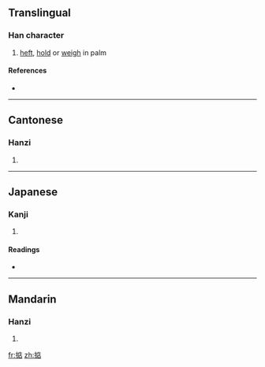 ==Translingual==

===Han character===
{{Han char|rn=64|rad=手|as=08|sn=11|four=5006<sub>1</sub>|canj=手戈卜口 (QIYR)}}

# [[heft]], [[hold]] or [[weigh]] in palm

====References====
* {{Han ref|kx=0436.120|dkj=12235|dj=0785.230|hdz=31903.040|uh=6382|ud=25474|bh=D569|bd=54633}}

----

==Cantonese==

===Hanzi===
{{yue-hanzi|jyut=|y=dim1}}

# {{defn|Cantonese|sort=手08}}

----

==Japanese==

===Kanji===
{{ja-kanji|grade=|rs=手08}}

# {{defn|Japanese|sort=手08}}

====Readings====
* {{ja-readings|on=[[てん]] (ten)|kun=[[はかる]] (hakaru)}}

----

==Mandarin==

===Hanzi===
{{cmn-hanzi|pin=[[diān]] ([[dian1]])|wg=tien<sup>1</sup>}}

# {{defn|Mandarin|sort=手08}}

[[fr:掂]]
[[zh:掂]]